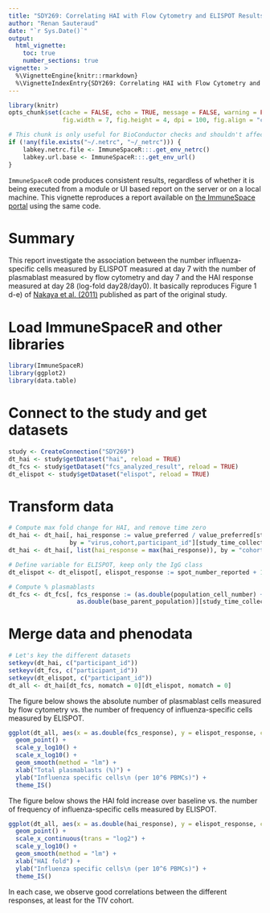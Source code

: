 ```yaml
---
title: "SDY269: Correlating HAI with Flow Cytometry and ELISPOT Results"
author: "Renan Sauteraud"
date: "`r Sys.Date()`"
output:
  html_vignette:
    toc: true
    number_sections: true
vignette: >
  %\VignetteEngine{knitr::rmarkdown}
  %\VignetteIndexEntry{SDY269: Correlating HAI with Flow Cytometry and ELISPOT Results}
---
```


```r
library(knitr)
opts_chunk$set(cache = FALSE, echo = TRUE, message = FALSE, warning = FALSE,
               fig.width = 7, fig.height = 4, dpi = 100, fig.align = "center")
```

```r
# This chunk is only useful for BioConductor checks and shouldn't affect any other setup
if (!any(file.exists("~/.netrc", "~/_netrc"))) {
    labkey.netrc.file <- ImmuneSpaceR:::.get_env_netrc()
    labkey.url.base <- ImmuneSpaceR:::.get_env_url()
}
```



`ImmuneSpaceR` code produces consistent results, regardless of whether it is being executed from a module or UI based report on the server or on a local machine. This vignette reproduces a report available on <a href="https://datatools.immunespace.org/reports/Studies/SDY269/runReport.view?reportId=module%3ASDY269%2Freports%2Fschemas%2Fhai_flow_elispot.Rmd">the ImmuneSpace portal</a> using the same code.



# Summary

This report investigate the association between the number influenza-specific cells measured by ELISPOT measured at day 7 with the number of plasmablast measured by flow cytometry and day 7 and the HAI response measured at day 28 (log-fold day28/day0). It basically reproduces Figure 1 d-e) of <a href="http://www.ncbi.nlm.nih.gov/pmc/articles/PMC3140559/" target="_BLANK"> Nakaya et al. (2011)</a> published as part of the original study.



# Load ImmuneSpaceR and other libraries

```r
library(ImmuneSpaceR)
library(ggplot2)
library(data.table)
```



# Connect to the study and get datasets

```r
study <- CreateConnection("SDY269")
dt_hai <- study$getDataset("hai", reload = TRUE)
dt_fcs <- study$getDataset("fcs_analyzed_result", reload = TRUE)
dt_elispot <- study$getDataset("elispot", reload = TRUE)
```



# Transform data

```r
# Compute max fold change for HAI, and remove time zero
dt_hai <- dt_hai[, hai_response := value_preferred / value_preferred[study_time_collected == 0],
                 by = "virus,cohort,participant_id"][study_time_collected == 28]
dt_hai <- dt_hai[, list(hai_response = max(hai_response)), by = "cohort,participant_id"]

# Define variable for ELISPOT, keep only the IgG class
dt_elispot <- dt_elispot[, elispot_response := spot_number_reported + 1][study_time_collected == 7 & analyte == "IgG"]

# Compute % plasmablasts
dt_fcs <- dt_fcs[, fcs_response := (as.double(population_cell_number) + 1) /
                   as.double(base_parent_population)][study_time_collected == 7]
```



# Merge data and phenodata

```r
# Let's key the different datasets
setkeyv(dt_hai, c("participant_id"))
setkeyv(dt_fcs, c("participant_id"))
setkeyv(dt_elispot, c("participant_id"))
dt_all <- dt_hai[dt_fcs, nomatch = 0][dt_elispot, nomatch = 0]
```

The figure below shows the absolute number of plasmablast cells measured by flow cytometry vs. the number of frequency of influenza-specific cells measured by ELISPOT.

```r
ggplot(dt_all, aes(x = as.double(fcs_response), y = elispot_response, color = cohort)) +
  geom_point() + 
  scale_y_log10() + 
  scale_x_log10() + 
  geom_smooth(method = "lm") +
  xlab("Total plasmablasts (%)") + 
  ylab("Influenza specific cells\n (per 10^6 PBMCs)") +
  theme_IS()
```

The figure below shows the HAI fold increase over baseline vs. the number of frequency of influenza-specific cells measured by ELISPOT.

```r
ggplot(dt_all, aes(x = as.double(hai_response), y = elispot_response, color = cohort)) +
  geom_point() + 
  scale_x_continuous(trans = "log2") + 
  scale_y_log10() +
  geom_smooth(method = "lm") + 
  xlab("HAI fold") +
  ylab("Influenza specific cells\n (per 10^6 PBMCs)") + 
  theme_IS()
```

In each case, we observe good correlations between the different responses, at least for the TIV cohort.
